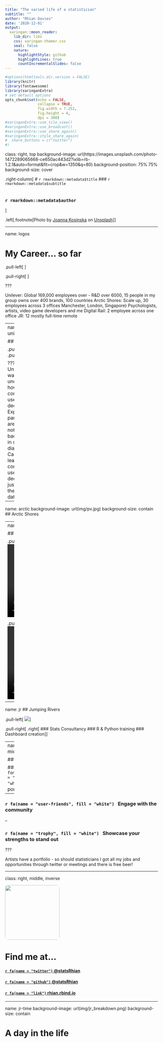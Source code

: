 ```yaml
---
title: "The varied life of a statistician"
subtitle: ""  
author: "Rhian Davies"
date: '2020-12-01'
output:
  xaringan::moon_reader:
    lib_dir: libs
    css: xaringan-themer.css
    seal: false
    nature:
      highlightStyle: github
      highlightLines: true
      countIncrementalSlides: false
---
```


```r
#options(htmltools.dir.version = FALSE)
library(knitr)
library(fontawesome)
library(xaringanExtra)
# set default options
opts_chunk$set(echo = FALSE,
               collapse = TRUE,
               fig.width = 7.252,
               fig.height = 4,
               dpi = 300)
#xaringanExtra::use_tile_view()
#xaringanExtra::use_broadcast()
#xaringanExtra::use_share_again()
#xaringanExtra::style_share_again(
#  share_buttons = c("twitter")
#)
```

class: right, top
background-image: url(https://images.unsplash.com/photo-1472289065668-ce650ac443d2?ixlib=rb-1.2.1&auto=format&fit=crop&w=1350&q=80)
background-position: 75% 75%
background-size: cover

.right-column[
# `r rmarkdown::metadata$title`
### `r rmarkdown::metadata$subtitle` </br></br>

### `r rmarkdown::metadata$author`
]

.left[.footnote[<span>Photo by <a href="https://unsplash.com/@joannakosinska?utm_source=unsplash&amp;utm_medium=referral&amp;utm_content=creditCopyText">Joanna Kosinska</a> on <a href="https://unsplash.com/backgrounds/colors?utm_source=unsplash&amp;utm_medium=referral&amp;utm_content=creditCopyText">Unsplash</a></span>]]

---

name: logos

# My Career... so far

.pull-left[
<center>
<img src="img/lu.jpg" class = "center" height = "80">
</br></br>
<img src="img/unilever.png" class = "center" height = "80">
</br></br>
<img src="img/drl.png" class = "center" height = "120">
</center>]

.pull-right[
<center>
<img src="img/stori.png" class = "center" height = "80">
</br></br>
<img src="img/as.png" class = "center" height = "80">
</br></br>
<img src="img/jr.png" class = "center" height = "120">
</center>]

???

Unilever:  Global 169,000 employees over - R&D over 6000, 15 people in my group owns over 400 brands, 100 countries
Arctic Shores: Scale up, 30 employees across 3 offices Manchester, London, Singapore) Psychologists, artists, video game developers and me 
Digital Rail: 2 employee across one office
JR: 12 mostly full-time remote

---
name: unilever

## Unilever

.pull-left[
<center><img src ="img/rexona.png" alt="Roll on deodorant" style="width: 180px;"/></center>
]
.pull-right[<center><img src="img/datalogger.jpg" alt="Data Loggers" style="width: 300px;"/></center>]

???
* Unilever want to understand how consumers use deodorant.
* Experimental participants are notoriously bad at filling in study diaries.
* Can we learn how consumers use deodorant just using the logger data?


---

name: arctic
background-image: url(img/pv.jpg)
background-size: contain
## Arctic Shores

---
name: digital 

## Digital Rail

.pull-left[<video controls width="320" height="240">
<source src="img/yellow-line.mp4" type="video/mp4">
</video>]

.pull-right[<video controls width="320" height="240">
<source src="img/bikes.mp4" type="video/mp4">
</video>]

---

name: jr
## Jumping Rivers

.pull-left[
<img src="img/computer-small.jpg" class = "center">
]

.pull-right[
.right[
### Stats Consultancy
### R & Python training
### Dashboard creation
]
]


---
name:top-tips
class: middle inverse

## Top tips


### `r fontawesome::fa(name = "palette", fill = "white")` &nbsp; Build a portfolio

--

### `r fa(name = "user-friends", fill = "white")` &nbsp; Engage with the community

--

### `r fa(name = "trophy", fill = "white")` &nbsp;  Showcase your strengths to stand out

???

Artists have a portfolio - so should statisticians
I got all my jobs and opportunities through twitter or meetings and there is free beer!

---

class: right, middle, inverse

<img style="border-radius: 5%;" src="img/r-book.jpg" width="180px"/>

# Find me at...

#### [`r fa(name = "twitter")` @statsRhian](http://twitter.com/statsRhian)  
#### [`r fa(name = "github")` @statsRhian](http://github.com/statsRhian)  
#### [`r fa(name = "link")` rhian.rbind.io](https://rhian.rbind.io)  

---
name: jr-time
background-image: url(img/jr_breakdown.png)
background-size: contain

# A day in the life
